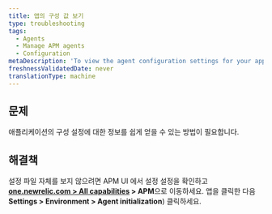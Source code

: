 ```yaml
---
title: 앱의 구성 값 보기
type: troubleshooting
tags:
  - Agents
  - Manage APM agents
  - Configuration
metaDescription: 'To view the agent configuration settings for your app without having to open the config file itself, use APM''s agent initialization page.'
freshnessValidatedDate: never
translationType: machine
---
```


## 문제

애플리케이션의 구성 설정에 대한 정보를 쉽게 얻을 수 있는 방법이 필요합니다.

## 해결책

설정 파일 자체를 보지 않으려면 APM UI 에서 설정 설정을 확인하고 <DNT>**[one.newrelic.com > All capabilities](https://one.newrelic.com/all-capabilities) > APM**</DNT>으로 이동하세요. 앱을 클릭한 다음 <DNT>**Settings > Environment > Agent initialization**</DNT>) 클릭하세요.